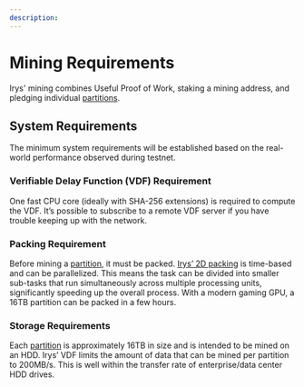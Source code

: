 ```yaml
---
description:
---
```



<VDFTooltip />

# Mining Requirements

Irys' mining combines Useful Proof of Work, staking a mining address, and pledging individual [partitions](/protocol/partitions).

## System Requirements

The minimum system requirements will be established based on the real-world performance observed during testnet.

### Verifiable Delay Function (VDF) Requirement

One fast CPU core (ideally with SHA-256 extensions) is required to compute the <a className="underline decoration-dashed" id="vdf">VDF</a>. It’s possible to subscribe to a remote VDF server if you have trouble keeping up with the network.

### Packing Requirement

Before mining a [partition](/protocol/partitions), it must be packed. [Irys’ 2D packing](/protocol/2d-packing) is time-based and can be parallelized. This means the task can be divided into smaller sub-tasks that run simultaneously across multiple processing units, significantly speeding up the overall process. With a modern gaming GPU, a 16TB partition can be packed in a few hours.

### Storage Requirements

Each [partition](/protocol/partitions) is approximately 16TB in size and is intended to be mined on an HDD. Irys’ VDF limits the amount of data that can be mined per partition to 200MB/s. This is well within the transfer rate of enterprise/data center HDD drives.
